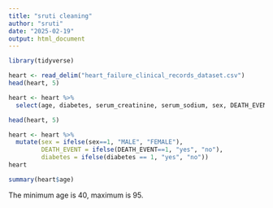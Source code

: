 ```yaml
---
title: "sruti cleaning"
author: "sruti"
date: "2025-02-19"
output: html_document
---
```


```r

library(tidyverse)

```


```r

heart <- read_delim("heart_failure_clinical_records_dataset.csv")
head(heart, 5)

```

```r

heart <- heart %>% 
  select(age, diabetes, serum_creatinine, serum_sodium, sex, DEATH_EVENT)

head(heart, 5)

```

```r

heart <- heart %>% 
  mutate(sex = ifelse(sex==1, "MALE", "FEMALE"),
         DEATH_EVENT = ifelse(DEATH_EVENT==1, "yes", "no"),
         diabetes = ifelse(diabetes == 1, "yes", "no"))
heart

```
```r

summary(heart$age)

```
The minimum age is 40, maximum is 95.

